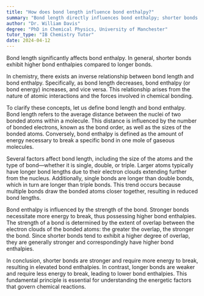 ```yaml
---
title: "How does bond length influence bond enthalpy?"
summary: "Bond length directly influences bond enthalpy; shorter bonds generally have higher bond enthalpies than longer bonds."
author: "Dr. William Davis"
degree: "PhD in Chemical Physics, University of Manchester"
tutor_type: "IB Chemistry Tutor"
date: 2024-04-12
---
```


Bond length significantly affects bond enthalpy. In general, shorter bonds exhibit higher bond enthalpies compared to longer bonds.

In chemistry, there exists an inverse relationship between bond length and bond enthalpy. Specifically, as bond length decreases, bond enthalpy (or bond energy) increases, and vice versa. This relationship arises from the nature of atomic interactions and the forces involved in chemical bonding.

To clarify these concepts, let us define bond length and bond enthalpy. Bond length refers to the average distance between the nuclei of two bonded atoms within a molecule. This distance is influenced by the number of bonded electrons, known as the bond order, as well as the sizes of the bonded atoms. Conversely, bond enthalpy is defined as the amount of energy necessary to break a specific bond in one mole of gaseous molecules.

Several factors affect bond length, including the size of the atoms and the type of bond—whether it is single, double, or triple. Larger atoms typically have longer bond lengths due to their electron clouds extending further from the nucleus. Additionally, single bonds are longer than double bonds, which in turn are longer than triple bonds. This trend occurs because multiple bonds draw the bonded atoms closer together, resulting in reduced bond lengths.

Bond enthalpy is influenced by the strength of the bond. Stronger bonds necessitate more energy to break, thus possessing higher bond enthalpies. The strength of a bond is determined by the extent of overlap between the electron clouds of the bonded atoms: the greater the overlap, the stronger the bond. Since shorter bonds tend to exhibit a higher degree of overlap, they are generally stronger and correspondingly have higher bond enthalpies.

In conclusion, shorter bonds are stronger and require more energy to break, resulting in elevated bond enthalpies. In contrast, longer bonds are weaker and require less energy to break, leading to lower bond enthalpies. This fundamental principle is essential for understanding the energetic factors that govern chemical reactions.
    